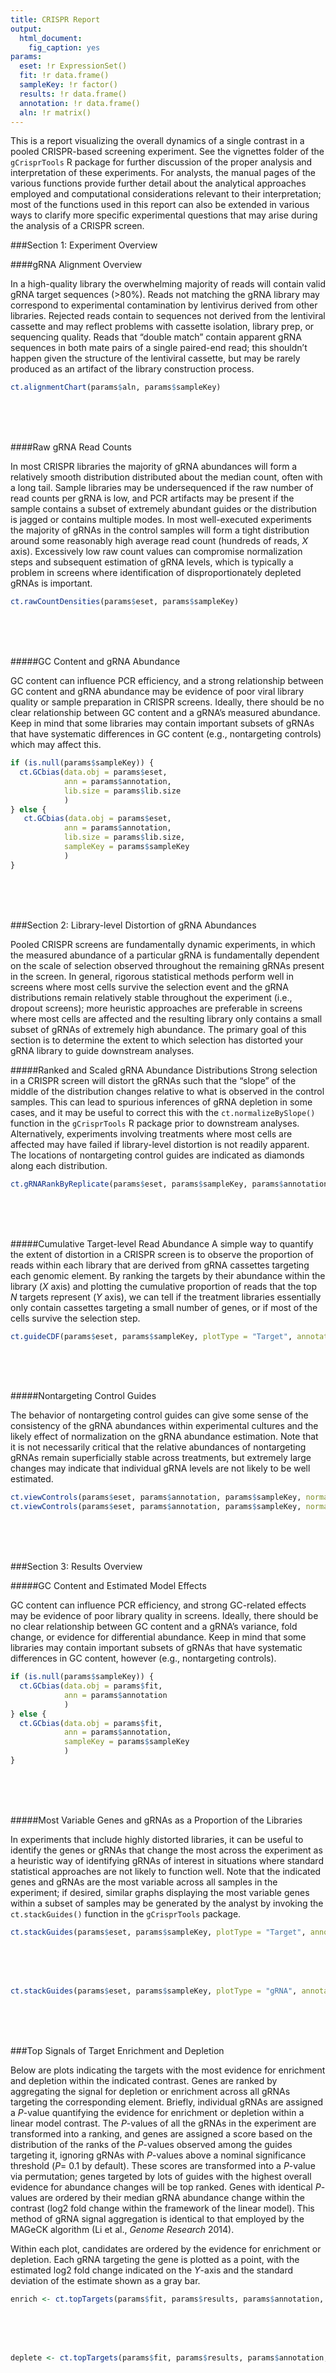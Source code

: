 ```yaml
---
title: CRISPR Report
output: 
  html_document:
    fig_caption: yes
params:
  eset: !r ExpressionSet()
  fit: !r data.frame()
  sampleKey: !r factor()
  results: !r data.frame()
  annotation: !r data.frame()
  aln: !r matrix()
---
```



This is a report visualizing the overall dynamics of a single contrast in a pooled CRISPR-based screening experiment. See the vignettes folder of the `gCrisprTools` R package for further discussion of the proper analysis and interpretation of these experiments. For analysts, the manual pages of the various functions provide further detail about the analytical approaches employed and computational considerations relevant to their interpretation; most of the functions used in this report can also be extended in various ways to clarify more specific experimental questions that may arise during the analysis of a CRISPR screen. 

###Section 1: Experiment Overview 

####gRNA Alignment Overview

In a high-quality library the overwhelming majority of reads will contain valid gRNA target sequences (>80%). Reads not matching the gRNA library may correspond to experimental contamination by lentivirus derived from other libraries. Rejected reads contain to sequences not derived from the lentiviral cassette and may reflect problems with cassette isolation, library prep, or sequencing quality. Reads that "double match" contain apparent gRNA sequences in both mate pairs of a single paired-end read; this shouldn't happen given the structure of the lentiviral cassette, but may be rarely produced as an artifact of the library construction process. 

```r
ct.alignmentChart(params$aln, params$sampleKey)
```

<br/>
<br/>
<br/>

####Raw gRNA Read Counts

In most CRISPR libraries the majority of gRNA abundances will form a relatively smooth distribution distributed about the median count, often with a long tail. Sample libraries may be undersequenced if the raw number of read counts per gRNA is low, and PCR artifacts may be present if the sample contains a subset of extremely abundant guides or the distribution is jagged or contains multiple modes. In most well-executed experiments the majority of gRNAs in the control samples will form a tight distribution around some reasonably high average read count (hundreds of reads, *X* axis). Excessively low raw count values can compromise normalization steps and subsequent estimation of gRNA levels, which is typically a problem in screens where identification of disproportionately depleted gRNAs is important. 

```r
ct.rawCountDensities(params$eset, params$sampleKey)
```

<br/>
<br/>
<br/>

#####GC Content and gRNA Abundance

GC content can influence PCR efficiency, and a strong relationship between GC content and gRNA abundance may be evidence of poor viral library quality or sample preparation in CRISPR screens. Ideally, there should be no clear relationship between GC content and a gRNA's measured abundance. Keep in mind that some libraries may contain important subsets of gRNAs that have systematic differences in GC content (e.g., nontargeting controls) which may affect this.  

```r
if (is.null(params$sampleKey)) {
  ct.GCbias(data.obj = params$eset, 
            ann = params$annotation, 
            lib.size = params$lib.size
            )
} else {
   ct.GCbias(data.obj = params$eset, 
            ann = params$annotation, 
            lib.size = params$lib.size,
            sampleKey = params$sampleKey
            )
}
```

<br/>
<br/>
<br/>

###Section 2: Library-level Distortion of gRNA Abundances

Pooled CRISPR screens are fundamentally dynamic experiments, in which the measured abundance of a particular gRNA is fundamentally dependent on the scale of selection observed throughout the remaining gRNAs present in the screen. In general, rigorous statistical methods perform well in screens where most cells survive the selection event and the gRNA distributions remain relatively stable throughout the experiment (i.e., dropout screens); more heuristic approaches are preferable in screens where most cells are affected and the resulting library only contains a small subset of gRNAs of extremely high abundance. The primary goal of this section is to determine the extent to which selection has distorted your gRNA library to guide downstream analyses.

#####Ranked and Scaled gRNA Abundance Distributions 
Strong selection in a CRISPR screen will distort the gRNAs such that the "slope" of the middle of the distribution changes relative to what is observed in the control samples. This can lead to spurious inferences of gRNA depletion in some cases, and it may be useful to correct this with the `ct.normalizeBySlope()` function in the `gCrisprTools` R package prior to downstream analyses. Alternatively, experiments involving treatments where most cells are affected may have failed if library-level distortion is not readily apparent. The locations of nontargeting control guides are indicated as diamonds along each distribution.

```r
ct.gRNARankByReplicate(params$eset, params$sampleKey, params$annotation, geneSymb = "NTC")  
```

<br/>
<br/>
<br/>



#####Cumulative Target-level Read Abundance
A simple way to quantify the extent of distortion in a CRISPR screen is to observe the proportion of reads within each library that are derived from gRNA cassettes targeting each genomic element. By ranking the targets by their abundance within the library (*X* axis) and plotting the cumulative proportion of reads that the top *N* targets represent (*Y* axis), we can tell if the treatment libraries essentially only contain cassettes targeting a small number of genes, or if most of the cells survive the selection step. 

```r
ct.guideCDF(params$eset, params$sampleKey, plotType = "Target", annotation = params$annotation)
```


<br/>
<br/>
<br/>

#####Nontargeting Control Guides

The behavior of nontargeting control guides can give some sense of the consistency of the gRNA abundances within experimental cultures and the likely effect of normalization on the gRNA abundance estimation. Note that it is not necessarily critical that the relative abundances of nontargeting gRNAs remain superficially stable across treatments, but extremely large changes may indicate that individual gRNA levels are not likely to be well estimated. 

```r
ct.viewControls(params$eset, params$annotation, params$sampleKey, normalize = FALSE) 
ct.viewControls(params$eset, params$annotation, params$sampleKey, normalize = TRUE)
```

<br/>
<br/>
<br/>


###Section 3: Results Overview

#####GC Content and Estimated Model Effects

GC content can influence PCR efficiency, and strong GC-related effects may be evidence of poor library quality in  screens. Ideally, there should be no clear relationship between GC content and a gRNA's variance, fold change, or evidence for differential abundance. Keep in mind that some libraries may contain important subsets of gRNAs that have systematic differences in GC content, however (e.g., nontargeting controls).  

```r
if (is.null(params$sampleKey)) {
  ct.GCbias(data.obj = params$fit, 
            ann = params$annotation
            )
} else {
  ct.GCbias(data.obj = params$fit, 
            ann = params$annotation, 
            sampleKey = params$sampleKey
            )
}
```

<br/>
<br/>
<br/>

#####Most Variable Genes and gRNAs as a Proportion of the Libraries

In experiments that include highly distorted libraries, it can be useful to identify the genes or gRNAs that change the most across the experiment as a heuristic way of identifying gRNAs of interest in situations where standard statistical approaches are not likely to function well. Note that the indicated genes and gRNAs are the most variable across all samples in the experiment; if desired, similar graphs displaying the most variable genes within a subset of samples may be generated by the analyst by invoking the `ct.stackGuides()` function in the `gCrisprTools` package.

```r
ct.stackGuides(params$eset, params$sampleKey, plotType = "Target", annotation = params$annotation)
```

<br/>
<br/>
<br/>
```r
ct.stackGuides(params$eset, params$sampleKey, plotType = "gRNA", annotation = params$annotation)
```

<br/>
<br/>
<br/>



###Top Signals of Target Enrichment and Depletion

Below are plots indicating the targets with the most evidence for enrichment and depletion within the indicated contrast. Genes are ranked by aggregating the signal for depletion or enrichment across all gRNAs targeting the corresponding element. Briefly, individual gRNAs are assigned a *P*-value quantifying the evidence for enrichment or depletion within a linear model contrast. The *P*-values of all the gRNAs in the experiment are transformed into a ranking, and genes are assigned a score based on the distribution of the ranks of the *P*-values observed among the guides targeting it, ignoring gRNAs with *P*-values above a nominal significance threshold (*P*= 0.1 by default). These scores are transformed into a *P*-value via permutation; genes targeted by lots of guides with the highest overall evidence for abundance changes will be top ranked. Genes with identical *P*-values are ordered by their median gRNA abundance change within the contrast (log2 fold change within the framework of the linear model). This method of gRNA signal aggregation is identical to that employed by the MAGeCK algorithm (Li et al., *Genome Research* 2014). 

Within each plot, candidates are ordered by the evidence for enrichment or depletion. Each gRNA targeting the gene is plotted as a point, with the estimated log2 fold change  indicated on the *Y*-axis and the standard deviation of the estimate shown as a gray bar. 


```r
enrich <- ct.topTargets(params$fit, params$results, params$annotation, targets = 20, enrich = TRUE)
```
<br/>
<br/>
<br/>


```r
deplete <- ct.topTargets(params$fit, params$results, params$annotation, targets = 20, enrich = FALSE)
```
<br/>
<br/>
<br/>


